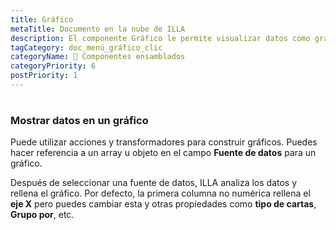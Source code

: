 ```yaml
---
title: Gráfico
metaTitle: Documento en la nube de ILLA
description: El componente Gráfico le permite visualizar datos como gráficos y gráficos. Está construido usando Chart.js.
tagCategory: doc_menú_gráfico_clic
categoryName: 🧬 Componentes ensamblados
categoryPriority: 6
postPriority: 1
---
```


# <Heading hidden>Gráfico</Heading>

### Mostrar datos en un gráfico

Puede utilizar acciones y transformadores para construir gráficos. Puedes hacer referencia a un array u objeto en el campo **Fuente de datos** para un gráfico. 

Después de seleccionar una fuente de datos, ILLA analiza los datos y rellena el gráfico. Por defecto, la primera columna no numérica rellena el **eje X** pero puedes cambiar esta y otras propiedades como **tipo de cartas**, **Grupo por**, etc.

<img src='https://cdn.illacloud.com/official-website/img/docs/assemble/chart1.png' alt="" />

<img src='https://cdn.illacloud.com/official-website/img/docs/assemble/chart2.png' alt="" />
